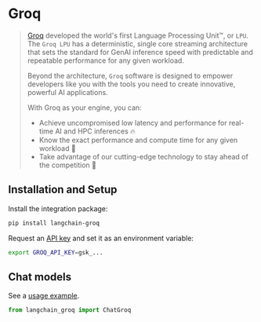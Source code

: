 # Groq

>[Groq](https://groq.com) developed the world's first Language Processing Unit™, or `LPU`. 
> The `Groq LPU` has a deterministic, single core streaming architecture that sets the standard 
> for GenAI inference speed with predictable and repeatable performance for any given workload.
>
>Beyond the architecture, `Groq` software is designed to empower developers like you with 
> the tools you need to create innovative, powerful AI applications. 
> 
>With Groq as your engine, you can:
>* Achieve uncompromised low latency and performance for real-time AI and HPC inferences 🔥
>* Know the exact performance and compute time for any given workload 🔮
>* Take advantage of our cutting-edge technology to stay ahead of the competition 💪


## Installation and Setup

Install the integration package:

```bash
pip install langchain-groq
```

Request an [API key](https://console.groq.com/login?utm_source=langchain&utm_content=provider_page) and set it as an environment variable:

```bash
export GROQ_API_KEY=gsk_...
```

## Chat models

See a [usage example](/docs/integrations/chat/groq).

```python
from langchain_groq import ChatGroq
```
